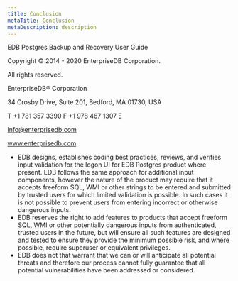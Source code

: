 ```yaml
---
title: Conclusion
metaTitle: Conclusion
metaDescription: description
---
```


EDB Postgres Backup and Recovery User Guide

Copyright © 2014 - 2020 EnterpriseDB Corporation.

All rights reserved.

EnterpriseDB® Corporation

34 Crosby Drive, Suite 201, Bedford, MA 01730, USA

T +1 781 357 3390 F +1 978 467 1307 E

<info@enterprisedb.com>

www.enterprisedb.com

- EDB designs, establishes coding best practices, reviews, and
  verifies input validation for the logon UI for EDB Postgres product
  where present. EDB follows the same approach for additional input
  components, however the nature of the product may require that it
  accepts freeform SQL, WMI or other strings to be entered and
  submitted by trusted users for which limited validation is possible.
  In such cases it is not possible to prevent users from entering
  incorrect or otherwise dangerous inputs.
- EDB reserves the right to add features to products that accept
  freeform SQL, WMI or other potentially dangerous inputs from
  authenticated, trusted users in the future, but will ensure all such
  features are designed and tested to ensure they provide the minimum
  possible risk, and where possible, require superuser or equivalent
  privileges.
- EDB does not that warrant that we can or will anticipate all
  potential threats and therefore our process cannot fully guarantee
  that all potential vulnerabilities have been addressed or
  considered.
